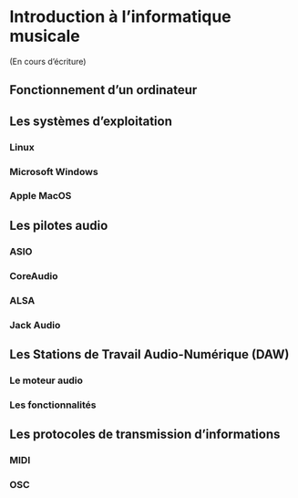 # Introduction à l'informatique musicale

(En cours d'écriture)

## Fonctionnement d'un ordinateur

## Les systèmes d'exploitation

### Linux

### Microsoft Windows

### Apple MacOS

## Les pilotes audio

### ASIO

### CoreAudio

### ALSA

### Jack Audio

## Les Stations de Travail Audio-Numérique (DAW)

### Le moteur audio

### Les fonctionnalités

## Les protocoles de transmission d'informations

### MIDI

### OSC
